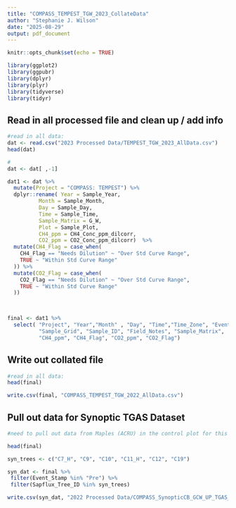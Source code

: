 ```yaml
---
title: "COMPASS_TEMPEST_TGW_2023_CollateData"
author: "Stephanie J. Wilson"
date: "2025-08-29"
output: pdf_document
---
```



```r
knitr::opts_chunk$set(echo = TRUE)

library(ggplot2)
library(ggpubr)
library(dplyr)
library(plyr)
library(tidyverse)
library(tidyr)
```

## Read in all processed file and clean up / add info
```r
#read in all data: 
dat <- read.csv("2023 Processed Data/TEMPEST_TGW_2023_AllData.csv")
head(dat)

#
dat <- dat[ ,-1]

dat1 <- dat %>%
  mutate(Project = "COMPASS: TEMPEST") %>%
  dplyr::rename( Year = Sample_Year,
          Month = Sample_Month,
          Day = Sample_Day,
          Time = Sample_Time,
          Sample_Matrix = G_W,
          Plot = Sample_Plot, 
          CH4_ppm = CH4_Conc_ppm_dilcorr, 
          CO2_ppm = CO2_Conc_ppm_dilcorr)  %>%
  mutate(CH4_Flag = case_when(
    CH4_Flag == "Needs Dilution" ~ "Over Std Curve Range",
    TRUE ~ "Within Std Curve Range"  
  )) %>%
  mutate(CO2_Flag = case_when(
    CO2_Flag == "Needs Dilution" ~ "Over Std Curve Range",
    TRUE ~ "Within Std Curve Range"  
  ))
  


final <- dat1 %>%
  select( "Project", "Year","Month" , "Day", "Time","Time_Zone", "Event_Stamp", "Plot", "Sapflux_Tree_ID", 
          "Sample_Grid", "Sample_ID", "Field_Notes", "Sample_Matrix", 
          "CH4_ppm", "CH4_Flag", "CO2_ppm", "CO2_Flag")


```


## Write out collated file 
```r
#read in all data: 
head(final)

write.csv(final, "COMPASS_TEMPEST_TGW_2022_AllData.csv")

```

## Pull out data for Synoptic TGAS Dataset  
```r

#need to pull out data from Maples (ACRU) in the control plot for this

head(final)

syn_trees <- c("C7_H", "C9", "C10", "C11_H", "C12", "C19")

syn_dat <- final %>%
 filter(Event_Stamp %in% "Pre") %>%
 filter(Sapflux_Tree_ID %in% syn_trees)

write.csv(syn_dat, "2022 Processed Data/COMPASS_SynopticCB_GCW_UP_TGAS_2022.csv")


```

